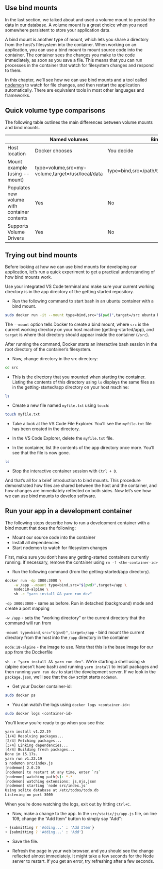 ## Use bind mounts

In the last section, we talked about and used a volume mount to persist the data in our database. A volume mount is a great choice when you need somewhere persistent to store your application data.

A bind mount is another type of mount, which lets you share a directory from the host’s filesystem into the container. When working on an application, you can use a bind mount to mount source code into the container. The container sees the changes you make to the code immediately, as soon as you save a file. This means that you can run processes in the container that watch for filesystem changes and respond to them.

In this chapter, we’ll see how we can use bind mounts and a tool called [nodemon](https://www.npmjs.com/package/nodemon) to watch for file changes, and then restart the application automatically. There are equivalent tools in most other languages and frameworks.

## Quick volume type comparisons

The following table outlines the main differences between volume mounts and bind mounts.

|                                              | **Named volumes**                                | **Bind mounts**                                    |
| -------------------------------------------- | ------------------------------------------------ | -------------------------------------------------- |
| Host location                                | Docker chooses                                   | You decide                                         |
| Mount example (using \--mount)               | type=volume,src=my-volume,target=/usr/local/data | type=bind,src=/path/to/data,target=/usr/local/data |
| Populates new volume with container contents | Yes                                              | No                                                 |
| Supports Volume Drivers                      | Yes                                              | No                                                 |

## Trying out bind mounts

Before looking at how we can use bind mounts for developing our application, let’s run a quick experiment to get a practical understanding of how bind mounts work.

Use your integrated VS Code terminal and make sure your current working directory is in the app directory of the getting started repository.

- Run the following command to start bash in an ubuntu container with a bind mount.

```bash
sudo docker run -it --mount type=bind,src="$(pwd)",target=/src ubuntu bash
```

The `--mount` option tells Docker to create a bind mount, where `src` is the current working directory on your host machine (getting-started/app), and `target` is where that directory should appear inside the container (`/src`).

After running the command, Docker starts an interactive bash session in the root directory of the container’s filesystem.


- Now, change directory in the src directory:

```bash
cd src
```

- This is the directory that you mounted when starting the container. Listing the contents of this directory using `ls` displays the same files as in the getting-started/app directory on your host machine:

```bash
ls
```

- Create a new file named `myfile.txt` using `touch`:

```bash
touch myfile.txt
```

- Take a look at the VS Code File Explorer. You’ll see the `myfile.txt` file has been created in the directory.

- In the VS Code Explorer, delete the `myfile.txt` file.

- In the container, list the contents of the app directory once more. You’ll see that the file is now gone.

```bash
ls
```

- Stop the interactive container session with `Ctrl + D`.


And that’s all for a brief introduction to bind mounts. This procedure demonstrated how files are shared between the host and the container, and how changes are immediately reflected on both sides. Now let’s see how we can use bind mounts to develop software.


## Run your app in a development container


The following steps describe how to run a development container with a bind mount that does the following:

- Mount our source code into the container
- Install all dependencies
- Start nodemon to watch for filesystem changes

First, make sure you don’t have any getting-started containers currently running. If necessary, remove the container using `rm -f <the-container-id>`



- Run the following command (from the getting-started/app directory).

```bash
docker run -dp 3000:3000 \
    -w /app --mount type=bind,src="$(pwd)",target=/app \
    node:18-alpine \
    sh -c "yarn install && yarn run dev"
```

`-dp 3000:3000` - same as before. Run in detached (background) mode and create a port mapping

`-w /app` - sets the “working directory” or the current directory that the command will run from

`-mount type=bind,src="$(pwd)",target=/app` - bind mount the current directory from the host into the `/app` directory in the container

`node:18-alpine` - the image to use. Note that this is the base image for our app from the Dockerfile

`sh -c "yarn install && yarn run dev"`. We’re starting a shell using `sh` (alpine doesn’t have bash) and running `yarn install` to install packages and then running `yarn run dev` to start the development server. If we look in the `package.json`, we’ll see that the `dev` script starts `nodemon`.

- Get your Docker container-id:

```bash
sudo docker ps
```


- You can watch the logs using `docker logs <container-id>`: 

```bash
sudo docker logs <container-id>
```

You’ll know you’re ready to go when you see this:

```bash
yarn install v1.22.19
[1/4] Resolving packages...
[2/4] Fetching packages...
[3/4] Linking dependencies...
[4/4] Building fresh packages...
Done in 15.17s.
yarn run v1.22.19
$ nodemon src/index.js
[nodemon] 2.0.20
[nodemon] to restart at any time, enter `rs`
[nodemon] watching path(s): *.*
[nodemon] watching extensions: js,mjs,json
[nodemon] starting `node src/index.js`
Using sqlite database at /etc/todos/todo.db
Listening on port 3000
```
When you’re done watching the logs, exit out by hitting `Ctrl+C`.

- Now, make a change to the app. In the `src/static/js/app.js` file, on line 109, change the “Add Item” button to simply say “Add”:

```bash
- {submitting ? 'Adding...' : 'Add Item'}
+ {submitting ? 'Adding...' : 'Add'}
```

- Save the file.


- Refresh the page in your web browser, and you should see the change reflected almost immediately. It might take a few seconds for the Node server to restart. If you get an error, try refreshing after a few seconds.